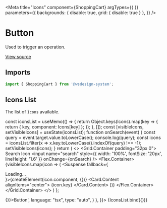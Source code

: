 
<Meta
  title="Icons"
  component={ShoppingCart}
  argTypes={{ }}
  parameters={{
    backgrounds: { disable: true, grid: { disable: true } },
  }}
/>

# Button

Used to trigger an operation.

[View source](https://github.com/actarian/wsdesign-system/tree/main/@icons)

## Imports

```js
import { ShoppingCart } from '@wsdesign-system';
```

## Icons List

The list of `Icons` available.

  const iconsList = useMemo(() => {
    return Object.keys(Icons).map(key => {
      return { key, component: Icons[key] };
    });
  }, []);
  const [visibleIcons, setVisibleIcons] = useState(iconsList);
  function onSearch(event) {
    const query = event.target.value.toLowerCase();
    console.log(query);
    const icons = iconsList.filter(x => x.key.toLowerCase().indexOf(query) !== -1);
    setVisibleIcons(icons);
  }
  return (
  <>
    <Grid.Container padding="32px 0">
      <Grid>
        <Text type="h4">Search Icon</Text>
        <input name="search" style={{ width: '100%', fontSize: '20px', lineHeight: '1.6' }} onChange={onSearch} />
        <Flex.Container>
          {visibleIcons.map(icon => (
            <Flex key={icon.key}>
              <Card type="beta" width="180px">
                <Media height="64px">
                  <Suspense fallback={<div>Loading...</div>}>{createElement(icon.component, {})}</Suspense>
                </Media>
                <Card.Content alignItems="center">
                  <Text type="smaller">{icon.key}</Text>
                </Card.Content>
              </Card>
            </Flex>
          ))}
        </Flex.Container>
      </Grid>
    </Grid.Container>
  </>
  )
};

<Canvas>
  <Story name="icons" args={{ type: 'default' }} parameters={{
    docs: {
      source: {
        code: '<Button type="default" onClick={() => {}}>Button</Button>',
        language: "tsx",
        type: "auto",
      }
    },
  }}>
    {IconsList.bind({})}
  </Story>
</Canvas>

<Canvas>
  <Story name="example">
    <Flex.Container padding="1em">
      <Flex><Activity /></Flex>
      <Flex><Airplay /></Flex>
      <Flex><AlertCircle /></Flex>
      <Flex><AlertOctagon /></Flex>
      <Flex><AlertTriangle /></Flex>
      <Flex><AlignCenter /></Flex>
      <Flex><AlignJustify /></Flex>
    </Flex.Container>
  </Story>
</Canvas>

